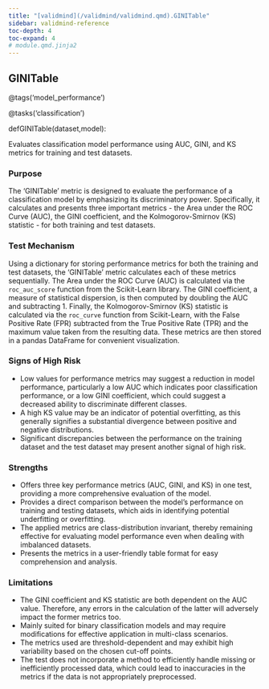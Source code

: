 ```yaml
---
title: "[validmind](/validmind/validmind.qmd).GINITable"
sidebar: validmind-reference
toc-depth: 4
toc-expand: 4
# module.qmd.jinja2
---
```


<!-- function.qmd.jinja2 -->

## GINITable<span class="suffix"></span>

<!-- signatures.jinja2 -->

::: {.signature}

<span class="decorators"><span class="decorator">@<span class="n">tags(<span class="s">'model_performance'</span>)</span></span>

<span class="decorator">@<span class="n">tasks(<span class="s">'classification'</span>)</span></span> </span>

<span class="kw">def</span><span class="name">GINITable</span>(<span class="params"><span class="n">dataset</span><span class="muted">,</span></span><span class="params"><span class="n">model</span></span>):

:::

<!-- docstring.jinja2 -->

Evaluates classification model performance using AUC, GINI, and KS metrics for training and test datasets.

### Purpose

The 'GINITable' metric is designed to evaluate the performance of a classification model by emphasizing its discriminatory power. Specifically, it calculates and presents three important metrics - the Area under the ROC Curve (AUC), the GINI coefficient, and the Kolmogorov-Smirnov (KS) statistic - for both training and test datasets.

### Test Mechanism

Using a dictionary for storing performance metrics for both the training and test datasets, the 'GINITable' metric calculates each of these metrics sequentially. The Area under the ROC Curve (AUC) is calculated via the `roc_auc_score` function from the Scikit-Learn library. The GINI coefficient, a measure of statistical dispersion, is then computed by doubling the AUC and subtracting 1. Finally, the Kolmogorov-Smirnov (KS) statistic is calculated via the `roc_curve` function from Scikit-Learn, with the False Positive Rate (FPR) subtracted from the True Positive Rate (TPR) and the maximum value taken from the resulting data. These metrics are then stored in a pandas DataFrame for convenient visualization.

### Signs of High Risk

- Low values for performance metrics may suggest a reduction in model performance, particularly a low AUC which indicates poor classification performance, or a low GINI coefficient, which could suggest a decreased ability to discriminate different classes.
- A high KS value may be an indicator of potential overfitting, as this generally signifies a substantial divergence between positive and negative distributions.
- Significant discrepancies between the performance on the training dataset and the test dataset may present another signal of high risk.

### Strengths

- Offers three key performance metrics (AUC, GINI, and KS) in one test, providing a more comprehensive evaluation of the model.
- Provides a direct comparison between the model's performance on training and testing datasets, which aids in identifying potential underfitting or overfitting.
- The applied metrics are class-distribution invariant, thereby remaining effective for evaluating model performance even when dealing with imbalanced datasets.
- Presents the metrics in a user-friendly table format for easy comprehension and analysis.

### Limitations

- The GINI coefficient and KS statistic are both dependent on the AUC value. Therefore, any errors in the calculation of the latter will adversely impact the former metrics too.
- Mainly suited for binary classification models and may require modifications for effective application in multi-class scenarios.
- The metrics used are threshold-dependent and may exhibit high variability based on the chosen cut-off points.
- The test does not incorporate a method to efficiently handle missing or inefficiently processed data, which could lead to inaccuracies in the metrics if the data is not appropriately preprocessed.
